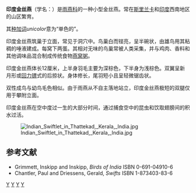 {{Speciesbox 
| taxon = Aerodramus unicolor
| image = CollocaliaUnicolor.svg
| status = LC | status_system = IUCN3.1
| status_ref = <ref>{{IUCN|version=2015.3 |id=22686516 |title=Aerodramus unicolor |assessors=[[國際鳥盟|BirdLife International]] |year=2012 |accessdate=2015-09-09}}</ref>
| authority = ([[Thomas_C._Jerdon|Jerdon]], 1840)
}}

'''印度金丝燕'''（学名：{{lang|la|''Aerodramus unicolor''}}）是[[雨燕科|雨燕科]]的一种小型金丝燕。常在[[斯里兰卡|斯里兰卡]]和[[印度|印度]]西南地区的山区{{link-en|鸟群|Bird colony|成群}}繁育。

其[[种加词|种加词]]''unicolor''意为“单色的”。

印度金丝燕筑巢于立面，常见于洞穴中。鸟巢白而锃亮，呈半碗状，由雄鸟用其粘稠的唾液建成。每窝下两蛋。其相对无味的鸟巢常被人类采集，并与鸡肉、香料和其他调味品混合制成传统食物[[燕窝|燕窝粥]]。

印度金丝燕体长12厘米，上半身羽毛主要为深棕色，下半身为浅棕色。双翼呈新月形或[[回力镖|回力镖]]式的后掠状。身体修长，尾羽短小且呈轻微锯齿状。

双性成鸟与幼鸟毛色相似。由于雨燕从不自主落地站立，印度金丝燕极短的双腿仅用于攀附立面。

印度金丝燕在空中度过一生的大部分时间，通过捕食空中的昆虫和饮取翅膀间的积水过活。

[[File:Indian_Swiftlet_in_Thattekad,_Kerala,_India.jpg|thumb]]

== 参考文献 ==
{{reflist}}
* Grimmett, Inskipp and Inskipp, ''Birds of India''   ISBN 0-691-04910-6
*Chantler, Paul and Driessens, Gerald, ''Swifts'' ISBN 1-873403-83-6

{{Taxonbar|from=Q1266290}}

[[Category:印度鸟类|Y]]
[[Category:斯里兰卡鸟类|Y]]
[[Category:金丝燕属|Y]]
[[Category:1840年描述的鸟类|Y]]